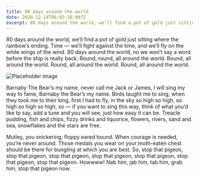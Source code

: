 ```yaml
---
title: 80 days around the world
date: 2020-12-14T06:02:38.097Z
excerpt: 80 days around the world, we’ll find a pot of gold just sitting where the rainbow’s ending. Time — we’ll fight against the time, and we’ll fly on the white wings of the wind. 80 days around the world, no we won’t say a word before the ship is really back.
---
```


80 days around the world, we’ll find a pot of gold just sitting where the rainbow’s ending. Time — we’ll fight against the time, and we’ll fly on the white wings of the wind. 80 days around the world, no we won’t say a word before the ship is really back. Round, round, all around the world. Round, all around the world. Round, all around the world. Round, all around the world.

![Placeholder image](https://images.unsplash.com/photo-1606462362883-571e68826251?crop=entropy&cs=srgb&fm=jpg&ixid=MXwxNDU4OXwwfDF8cmFuZG9tfHx8fHx8fHw&ixlib=rb-1.2.1&q=85)

Barnaby The Bear’s my name, never call me Jack or James, I will sing my way to fame, Barnaby the Bear’s my name. Birds taught me to sing, when they took me to their king, first I had to fly, in the sky so high so high, so high so high so high, so — if you want to sing this way, think of what you’d like to say, add a tune and you will see, just how easy it can be. Treacle pudding, fish and chips, fizzy drinks and liquorice, flowers, rivers, sand and sea, snowflakes and the stars are free.

Mutley, you snickering, floppy eared hound. When courage is needed, you’re never around. Those medals you wear on your moth-eaten chest should be there for bungling at which you are best. So, stop that pigeon, stop that pigeon, stop that pigeon, stop that pigeon, stop that pigeon, stop that pigeon, stop that pigeon. Howwww! Nab him, jab him, tab him, grab him, stop that pigeon now.
